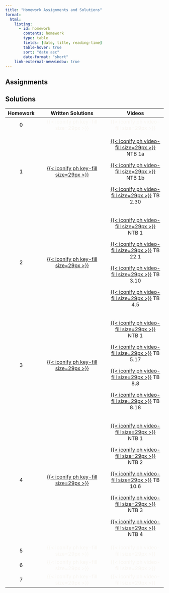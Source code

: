 ```yaml
---
title: "Homework Assignments and Solutions"
format: 
  html:
    listing: 
      - id: homework
        contents: homework
        type: table
        fields: [date, title, reading-time]
        table-hover: true
        sort: "date asc"
        date-format: "short"
    link-external-newwindow: true
---
```


## Assignments

::: {#homework}
:::

## Solutions

+----------+------------------------------------------------------------------------------------------------------------------------------------------------------------------------------------------------------------------------------------------------------------------------------------------------------------------------------------------------------------------------------------------------------------------------------------------------------------------+--------------------------------------------------------------------------------------------------------------------------------------------------------------------------------------------------------------------------------------------------------------------------------------------------------------------------------------------------------------+
| Homework | Written Solutions                                                                                                                                                                                                                                                                                                                                                                                                                                                | Videos                                                                                                                                                                                                                                                                                                                                                       |
+:========:+:================================================================================================================================================================================================================================================================================================================================================================================================================================================================:+:============================================================================================================================================================================================================================================================================================================================================================:+
| 0        | [{{< iconify ph key-fill size=29px >}}]{style="color:#f8f5f0;"}                                                                                                                                                                                                                                                                                                                                                                                                  | [{{< iconify ph video-fill size=29px >}}]{style="color:#f8f5f0;"}                                                                                                                                                                                                                                                                                            |
+----------+------------------------------------------------------------------------------------------------------------------------------------------------------------------------------------------------------------------------------------------------------------------------------------------------------------------------------------------------------------------------------------------------------------------------------------------------------------------+--------------------------------------------------------------------------------------------------------------------------------------------------------------------------------------------------------------------------------------------------------------------------------------------------------------------------------------------------------------+
| 1        | [[{{< iconify ph key-fill size=29px >}}](https://ohsuitg-my.sharepoint.com/personal/wakim_ohsu_edu/_layouts/15/onedrive.aspx?FolderCTID=0x012000313CF7F10467BC479DC8A23F258AB10C&id=%2Fpersonal%2Fwakim%5Fohsu%5Fedu%2FDocuments%2FTeaching%2FClasses%2FF2023%5FBSTA%5F550%2FHW%5Fsolns%2FHW1%2FHW%5F01%5Fsolns%2Epdf&parent=%2Fpersonal%2Fwakim%5Fohsu%5Fedu%2FDocuments%2FTeaching%2FClasses%2FF2023%5FBSTA%5F550%2FHW%5Fsolns%2FHW1)]{style="color:#f8f5f0;"} | [[{{< iconify ph video-fill size=29px >}}](https://ohsuitg-my.sharepoint.com/personal/wakim_ohsu_edu/_layouts/15/stream.aspx?id=%2Fpersonal%2Fwakim%5Fohsu%5Fedu%2FDocuments%2FTeaching%2FClasses%2FF2023%5FBSTA%5F550%2FHW%5Fsolns%2FHW1%2FHW1%5FNTB%5F01%5FA%2Emp4&referrer=OneDriveForBusiness&referrerScenario=OpenFile)]{style="color:#f8f5f0;"} NTB 1a |
|          |                                                                                                                                                                                                                                                                                                                                                                                                                                                                  |                                                                                                                                                                                                                                                                                                                                                              |
|          |                                                                                                                                                                                                                                                                                                                                                                                                                                                                  | [{{< iconify ph video-fill size=29px >}}](https://ohsuitg-my.sharepoint.com/personal/wakim_ohsu_edu/_layouts/15/stream.aspx?id=%2Fpersonal%2Fwakim%5Fohsu%5Fedu%2FDocuments%2FTeaching%2FClasses%2FF2023%5FBSTA%5F550%2FHW%5Fsolns%2FHW1%2FHW1%5FNTB%5F01%5FB%2Emp4&referrer=OneDriveForBusiness&referrerScenario=OpenFile) NTB 1b                           |
|          |                                                                                                                                                                                                                                                                                                                                                                                                                                                                  |                                                                                                                                                                                                                                                                                                                                                              |
|          |                                                                                                                                                                                                                                                                                                                                                                                                                                                                  | [[{{< iconify ph video-fill size=29px >}}](https://ohsuitg-my.sharepoint.com/personal/wakim_ohsu_edu/_layouts/15/stream.aspx?id=%2Fpersonal%2Fwakim%5Fohsu%5Fedu%2FDocuments%2FTeaching%2FClasses%2FF2023%5FBSTA%5F550%2FHW%5Fsolns%2FHW1%2FHW1%5FTB%5F2%2E30%2Emp4&referrer=OneDriveForBusiness&referrerScenario=OpenFile)]{style="color:#f8f5f0;"} TB 2.30 |
+----------+------------------------------------------------------------------------------------------------------------------------------------------------------------------------------------------------------------------------------------------------------------------------------------------------------------------------------------------------------------------------------------------------------------------------------------------------------------------+--------------------------------------------------------------------------------------------------------------------------------------------------------------------------------------------------------------------------------------------------------------------------------------------------------------------------------------------------------------+
| 2        | [[{{< iconify ph key-fill size=29px >}}](https://ohsuitg-my.sharepoint.com/personal/wakim_ohsu_edu/_layouts/15/onedrive.aspx?FolderCTID=0x012000313CF7F10467BC479DC8A23F258AB10C&id=%2Fpersonal%2Fwakim%5Fohsu%5Fedu%2FDocuments%2FTeaching%2FClasses%2FF2023%5FBSTA%5F550%2FHW%5Fsolns%2FHW2%2FHW%5F02%5Fsolns%2Epdf&parent=%2Fpersonal%2Fwakim%5Fohsu%5Fedu%2FDocuments%2FTeaching%2FClasses%2FF2023%5FBSTA%5F550%2FHW%5Fsolns%2FHW2)]{style="color:#f8f5f0;"} | [[{{< iconify ph video-fill size=29px >}}](https://ohsuitg-my.sharepoint.com/personal/wakim_ohsu_edu/_layouts/15/stream.aspx?id=%2Fpersonal%2Fwakim%5Fohsu%5Fedu%2FDocuments%2FTeaching%2FClasses%2FF2023%5FBSTA%5F550%2FHW%5Fsolns%2FHW2%2FHW2%5FNTB%5F01%2Emp4&referrer=OneDriveForBusiness&referrerScenario=OpenFile)]{style="color:#f8f5f0;"} NTB 1      |
|          |                                                                                                                                                                                                                                                                                                                                                                                                                                                                  |                                                                                                                                                                                                                                                                                                                                                              |
|          |                                                                                                                                                                                                                                                                                                                                                                                                                                                                  | [{{< iconify ph video-fill size=29px >}}](https://ohsuitg-my.sharepoint.com/personal/wakim_ohsu_edu/_layouts/15/stream.aspx?id=%2Fpersonal%2Fwakim%5Fohsu%5Fedu%2FDocuments%2FTeaching%2FClasses%2FF2023%5FBSTA%5F550%2FHW%5Fsolns%2FHW2%2FHW2%5FTB%5F22%2E1%2Emp4&referrer=OneDriveForBusiness&referrerScenario=OpenFile) TB 22.1                           |
|          |                                                                                                                                                                                                                                                                                                                                                                                                                                                                  |                                                                                                                                                                                                                                                                                                                                                              |
|          |                                                                                                                                                                                                                                                                                                                                                                                                                                                                  | [[{{< iconify ph video-fill size=29px >}}](https://ohsuitg-my.sharepoint.com/personal/wakim_ohsu_edu/_layouts/15/stream.aspx?id=%2Fpersonal%2Fwakim%5Fohsu%5Fedu%2FDocuments%2FTeaching%2FClasses%2FF2023%5FBSTA%5F550%2FHW%5Fsolns%2FHW2%2FHW2%5FTB%5F3%2E10%2Emp4&referrer=OneDriveForBusiness&referrerScenario=OpenFile)]{style="color:#f8f5f0;"} TB 3.10 |
|          |                                                                                                                                                                                                                                                                                                                                                                                                                                                                  |                                                                                                                                                                                                                                                                                                                                                              |
|          |                                                                                                                                                                                                                                                                                                                                                                                                                                                                  | [[{{< iconify ph video-fill size=29px >}}](https://ohsuitg-my.sharepoint.com/personal/wakim_ohsu_edu/_layouts/15/stream.aspx?id=%2Fpersonal%2Fwakim%5Fohsu%5Fedu%2FDocuments%2FTeaching%2FClasses%2FF2023%5FBSTA%5F550%2FHW%5Fsolns%2FHW2%2FHW2%5FTB%5F4%2E5%2Emp4&referrer=OneDriveForBusiness&referrerScenario=OpenFile)]{style="color:#f8f5f0;"} TB 4.5   |
+----------+------------------------------------------------------------------------------------------------------------------------------------------------------------------------------------------------------------------------------------------------------------------------------------------------------------------------------------------------------------------------------------------------------------------------------------------------------------------+--------------------------------------------------------------------------------------------------------------------------------------------------------------------------------------------------------------------------------------------------------------------------------------------------------------------------------------------------------------+
| 3        | [[{{< iconify ph key-fill size=29px >}}](https://ohsuitg-my.sharepoint.com/:b:/r/personal/wakim_ohsu_edu/Documents/Teaching/Classes/F2023_BSTA_550/HW_solns/HW3/HW_03_solns.pdf?csf=1&web=1&e=pYIpHc)]{style="color:#f8f5f0;"}                                                                                                                                                                                                                                   | [[{{< iconify ph video-fill size=29px >}}](https://ohsuitg-my.sharepoint.com/personal/wakim_ohsu_edu/_layouts/15/stream.aspx?id=%2Fpersonal%2Fwakim%5Fohsu%5Fedu%2FDocuments%2FTeaching%2FClasses%2FF2023%5FBSTA%5F550%2FHW%5Fsolns%2FHW3%2FHW3%5FNTB%5F1%2Emp4&referrer=OneDriveForBusiness&referrerScenario=OpenFile)]{style="color:#f8f5f0;"} NTB 1       |
|          |                                                                                                                                                                                                                                                                                                                                                                                                                                                                  |                                                                                                                                                                                                                                                                                                                                                              |
|          |                                                                                                                                                                                                                                                                                                                                                                                                                                                                  | [[{{< iconify ph video-fill size=29px >}}](https://ohsuitg-my.sharepoint.com/personal/wakim_ohsu_edu/_layouts/15/stream.aspx?id=%2Fpersonal%2Fwakim%5Fohsu%5Fedu%2FDocuments%2FTeaching%2FClasses%2FF2023%5FBSTA%5F550%2FHW%5Fsolns%2FHW3%2FHW3%5FTB%5F5%2E17%2Emp4&referrer=OneDriveForBusiness&referrerScenario=OpenFile)]{style="color:#f8f5f0;"} TB 5.17 |
|          |                                                                                                                                                                                                                                                                                                                                                                                                                                                                  |                                                                                                                                                                                                                                                                                                                                                              |
|          |                                                                                                                                                                                                                                                                                                                                                                                                                                                                  | [[{{< iconify ph video-fill size=29px >}}](https://ohsuitg-my.sharepoint.com/personal/wakim_ohsu_edu/_layouts/15/stream.aspx?id=%2Fpersonal%2Fwakim%5Fohsu%5Fedu%2FDocuments%2FTeaching%2FClasses%2FF2023%5FBSTA%5F550%2FHW%5Fsolns%2FHW3%2FHW3%5FTB%5F8%2E8%2Emp4&referrer=OneDriveForBusiness&referrerScenario=OpenFile)]{style="color:#f8f5f0;"} TB 8.8   |
|          |                                                                                                                                                                                                                                                                                                                                                                                                                                                                  |                                                                                                                                                                                                                                                                                                                                                              |
|          |                                                                                                                                                                                                                                                                                                                                                                                                                                                                  | [[{{< iconify ph video-fill size=29px >}}](https://ohsuitg-my.sharepoint.com/personal/wakim_ohsu_edu/_layouts/15/stream.aspx?id=%2Fpersonal%2Fwakim%5Fohsu%5Fedu%2FDocuments%2FTeaching%2FClasses%2FF2023%5FBSTA%5F550%2FHW%5Fsolns%2FHW3%2FHW3%5FTB%5F8%2E18%2Emp4&referrer=OneDriveForBusiness&referrerScenario=OpenFile)]{style="color:#f8f5f0;"} TB 8.18 |
+----------+------------------------------------------------------------------------------------------------------------------------------------------------------------------------------------------------------------------------------------------------------------------------------------------------------------------------------------------------------------------------------------------------------------------------------------------------------------------+--------------------------------------------------------------------------------------------------------------------------------------------------------------------------------------------------------------------------------------------------------------------------------------------------------------------------------------------------------------+
| 4        | [[{{< iconify ph key-fill size=29px >}}](https://ohsuitg-my.sharepoint.com/personal/wakim_ohsu_edu/_layouts/15/onedrive.aspx?FolderCTID=0x012000313CF7F10467BC479DC8A23F258AB10C&id=%2Fpersonal%2Fwakim%5Fohsu%5Fedu%2FDocuments%2FTeaching%2FClasses%2FF2023%5FBSTA%5F550%2FHW%5Fsolns%2FHW4%2FHW%5F04%5Fsolns%2Epdf&parent=%2Fpersonal%2Fwakim%5Fohsu%5Fedu%2FDocuments%2FTeaching%2FClasses%2FF2023%5FBSTA%5F550%2FHW%5Fsolns%2FHW4)]{style="color:#f8f5f0;"} | [[{{< iconify ph video-fill size=29px >}}](https://ohsuitg-my.sharepoint.com/personal/wakim_ohsu_edu/documents/teaching/classes/f2023_bsta_550/hw_solns/hw4/hw4_ntb_01.mp4?web=1&web=1&referrer=OneDriveForBusiness&referrerScenario=OpenFile)]{style="color:#f8f5f0;"} NTB 1                                                                                |
|          |                                                                                                                                                                                                                                                                                                                                                                                                                                                                  |                                                                                                                                                                                                                                                                                                                                                              |
|          |                                                                                                                                                                                                                                                                                                                                                                                                                                                                  | [[{{< iconify ph video-fill size=29px >}}](https://ohsuitg-my.sharepoint.com/personal/wakim_ohsu_edu/documents/teaching/classes/f2023_bsta_550/hw_solns/hw4/hw4_ntb_02.mp4?web=1&web=1&referrer=OneDriveForBusiness&referrerScenario=OpenFile)]{style="color:#f8f5f0;"} NTB 2                                                                                |
|          |                                                                                                                                                                                                                                                                                                                                                                                                                                                                  |                                                                                                                                                                                                                                                                                                                                                              |
|          |                                                                                                                                                                                                                                                                                                                                                                                                                                                                  | [[{{< iconify ph video-fill size=29px >}}](https://ohsuitg-my.sharepoint.com/personal/wakim_ohsu_edu/documents/teaching/classes/f2023_bsta_550/hw_solns/hw4/hw4_tb_9.2.mp4?web=1&web=1&referrer=OneDriveForBusiness&referrerScenario=OpenFile)]{style="color:#f8f5f0;"} TB 10.6                                                                              |
|          |                                                                                                                                                                                                                                                                                                                                                                                                                                                                  |                                                                                                                                                                                                                                                                                                                                                              |
|          |                                                                                                                                                                                                                                                                                                                                                                                                                                                                  | [[{{< iconify ph video-fill size=29px >}}](https://ohsuitg-my.sharepoint.com/personal/wakim_ohsu_edu/documents/teaching/classes/f2023_bsta_550/hw_solns/hw4/hw4_ntb_03.mp4?web=1&web=1&referrer=OneDriveForBusiness&referrerScenario=OpenFile)]{style="color:#f8f5f0;"} NTB 3                                                                                |
|          |                                                                                                                                                                                                                                                                                                                                                                                                                                                                  |                                                                                                                                                                                                                                                                                                                                                              |
|          |                                                                                                                                                                                                                                                                                                                                                                                                                                                                  | [[{{< iconify ph video-fill size=29px >}}](https://ohsuitg-my.sharepoint.com/personal/wakim_ohsu_edu/documents/teaching/classes/f2023_bsta_550/hw_solns/hw4/hw4_ntb_04.mp4?web=1&web=1&referrer=OneDriveForBusiness&referrerScenario=OpenFile)]{style="color:#f8f5f0;"} NTB 4                                                                                |
+----------+------------------------------------------------------------------------------------------------------------------------------------------------------------------------------------------------------------------------------------------------------------------------------------------------------------------------------------------------------------------------------------------------------------------------------------------------------------------+--------------------------------------------------------------------------------------------------------------------------------------------------------------------------------------------------------------------------------------------------------------------------------------------------------------------------------------------------------------+
| 5        | [{{< iconify ph key-fill size=29px >}}]{style="color:#f8f5f0;"}                                                                                                                                                                                                                                                                                                                                                                                                  | [{{< iconify ph video-fill size=29px >}}]{style="color:#f8f5f0;"}                                                                                                                                                                                                                                                                                            |
+----------+------------------------------------------------------------------------------------------------------------------------------------------------------------------------------------------------------------------------------------------------------------------------------------------------------------------------------------------------------------------------------------------------------------------------------------------------------------------+--------------------------------------------------------------------------------------------------------------------------------------------------------------------------------------------------------------------------------------------------------------------------------------------------------------------------------------------------------------+
| 6        | [{{< iconify ph key-fill size=29px >}}]{style="color:#f8f5f0;"}                                                                                                                                                                                                                                                                                                                                                                                                  | [{{< iconify ph video-fill size=29px >}}]{style="color:#f8f5f0;"}                                                                                                                                                                                                                                                                                            |
+----------+------------------------------------------------------------------------------------------------------------------------------------------------------------------------------------------------------------------------------------------------------------------------------------------------------------------------------------------------------------------------------------------------------------------------------------------------------------------+--------------------------------------------------------------------------------------------------------------------------------------------------------------------------------------------------------------------------------------------------------------------------------------------------------------------------------------------------------------+
| 7        | [{{< iconify ph key-fill size=29px >}}]{style="color:#f8f5f0;"}                                                                                                                                                                                                                                                                                                                                                                                                  | [{{< iconify ph video-fill size=29px >}}]{style="color:#f8f5f0;"}                                                                                                                                                                                                                                                                                            |
+----------+------------------------------------------------------------------------------------------------------------------------------------------------------------------------------------------------------------------------------------------------------------------------------------------------------------------------------------------------------------------------------------------------------------------------------------------------------------------+--------------------------------------------------------------------------------------------------------------------------------------------------------------------------------------------------------------------------------------------------------------------------------------------------------------------------------------------------------------+
